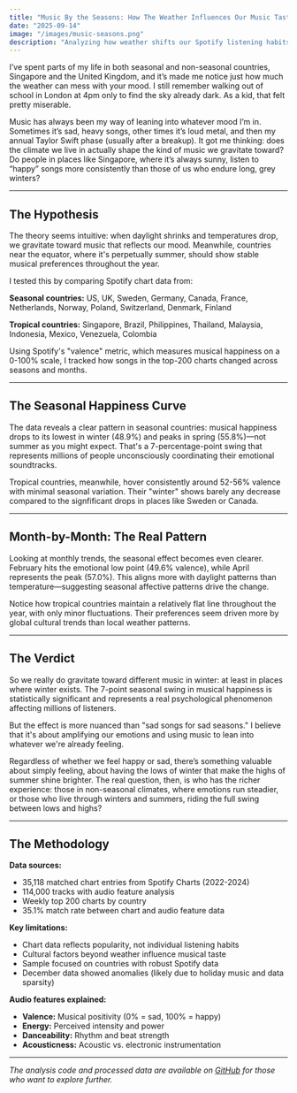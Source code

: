 ```yaml
---
title: "Music By the Seasons: How The Weather Influences Our Music Taste"
date: "2025-09-14"
image: "/images/music-seasons.png"
description: "Analyzing how weather shifts our Spotify listening habits."
---
```


I’ve spent parts of my life in both seasonal and non-seasonal countries, Singapore and the United Kingdom, and it’s made me notice just how much the weather can mess with your mood. I still remember walking out of school in London at 4pm only to find the sky already dark. As a kid, that felt pretty miserable.

Music has always been my way of leaning into whatever mood I’m in. Sometimes it’s sad, heavy songs, other times it’s loud metal, and then my annual Taylor Swift phase (usually after a breakup). It got me thinking: does the climate we live in actually shape the kind of music we gravitate toward? Do people in places like Singapore, where it’s always sunny, listen to “happy” songs more consistently than those of us who endure long, grey winters?


---

## The Hypothesis

The theory seems intuitive: when daylight shrinks and temperatures drop, we gravitate toward music that reflects our mood. Meanwhile, countries near the equator, where it's perpetually summer, should show stable musical preferences throughout the year.

I tested this by comparing Spotify chart data from:

**Seasonal countries:** US, UK, Sweden, Germany, Canada, France, Netherlands, Norway, Poland, Switzerland, Denmark, Finland

**Tropical countries:** Singapore, Brazil, Philippines, Thailand, Malaysia, Indonesia, Mexico, Venezuela, Colombia

Using Spotify's "valence" metric, which measures musical happiness on a 0-100% scale, I tracked how songs in the top-200 charts changed across seasons and months.

---

## The Seasonal Happiness Curve

<ValenceComparisonChart />

The data reveals a clear pattern in seasonal countries: musical happiness drops to its lowest in winter (48.9%) and peaks in spring (55.8%)—not summer as you might expect. That's a 7-percentage-point swing that represents millions of people unconsciously coordinating their emotional soundtracks.

Tropical countries, meanwhile, hover consistently around 52-56% valence with minimal seasonal variation. Their "winter" shows barely any decrease compared to the signfificant drops in places like Sweden or Canada.

---

## Month-by-Month: The Real Pattern

<SeasonalTrendLine />

Looking at monthly trends, the seasonal effect becomes even clearer. February hits the emotional low point (49.6% valence), while April represents the peak (57.0%). This aligns more with daylight patterns than temperature—suggesting seasonal affective patterns drive the change.

Notice how tropical countries maintain a relatively flat line throughout the year, with only minor fluctuations. Their preferences seem driven more by global cultural trends than local weather patterns.


---

## The Verdict

So we really do gravitate toward different music in winter: at least in places where winter exists. The 7-point seasonal swing in musical happiness is statistically significant and represents a real psychological phenomenon affecting millions of listeners.

But the effect is more nuanced than "sad songs for sad seasons." I believe that it's about amplifying our emotions and using music to lean into whatever we're already feeling.

Regardless of whether we feel happy or sad, there’s something valuable about simply feeling, about having the lows of winter that make the highs of summer shine brighter. The real question, then, is who has the richer experience: those in non-seasonal climates, where emotions run steadier, or those who live through winters and summers, riding the full swing between lows and highs?

---

## The Methodology

**Data sources:**
- 35,118 matched chart entries from Spotify Charts (2022-2024)  
- 114,000 tracks with audio feature analysis  
- Weekly top 200 charts by country  
- 35.1% match rate between chart and audio feature data  

**Key limitations:**
- Chart data reflects popularity, not individual listening habits  
- Cultural factors beyond weather influence musical taste  
- Sample focused on countries with robust Spotify data  
- December data showed anomalies (likely due to holiday music and data sparsity)  

**Audio features explained:**
- **Valence:** Musical positivity (0% = sad, 100% = happy)  
- **Energy:** Perceived intensity and power  
- **Danceability:** Rhythm and beat strength  
- **Acousticness:** Acoustic vs. electronic instrumentation  

---

*The analysis code and processed data are available on [GitHub](https://github.com/maiasalti/data-by-maia/tree/main/src/posts) for those who want to explore further.*